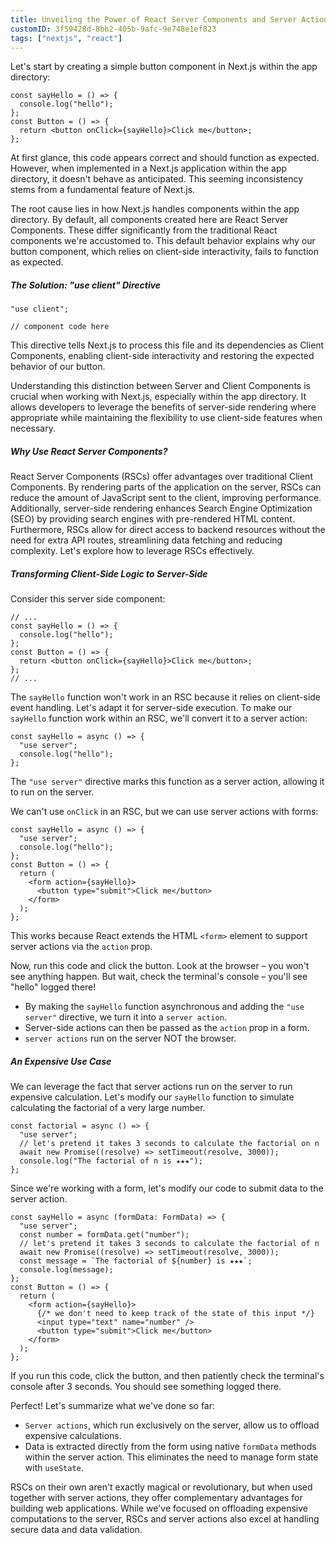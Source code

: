 ```yaml
---
title: Unveiling the Power of React Server Components and Server Actions
customID: 3f59428d-8bb2-405b-9afc-9e748e1ef823
tags: ["nextjs", "react"]
---
```


Let's start by creating a simple button component in Next.js within the app directory:

```tsx
const sayHello = () => {
  console.log("hello");
};
const Button = () => {
  return <button onClick={sayHello}>Click me</button>;
};
```

At first glance, this code appears correct and should function as expected. However, when implemented in a Next.js application within the app directory, it doesn't behave as anticipated. This seeming inconsistency stems from a fundamental feature of Next.js.

The root cause lies in how Next.js handles components within the app directory. By default, all components created here are React Server Components. These differ significantly from the traditional React components we're accustomed to. This default behavior explains why our button component, which relies on client-side interactivity, fails to function as expected.

##### The Solution: "use client" Directive

```tsx
"use client";

// component code here
```

This directive tells Next.js to process this file and its dependencies as Client Components, enabling client-side interactivity and restoring the expected behavior of our button.

Understanding this distinction between Server and Client Components is crucial when working with Next.js, especially within the app directory. It allows developers to leverage the benefits of server-side rendering where appropriate while maintaining the flexibility to use client-side features when necessary.

##### Why Use React Server Components?

React Server Components (RSCs) offer advantages over traditional Client Components. By rendering parts of the application on the server, RSCs can reduce the amount of JavaScript sent to the client, improving performance. Additionally, server-side rendering enhances Search Engine Optimization (SEO) by providing search engines with pre-rendered HTML content. Furthermore, RSCs allow for direct access to backend resources without the need for extra API routes, streamlining data fetching and reducing complexity. Let's explore how to leverage RSCs effectively.

##### Transforming Client-Side Logic to Server-Side

Consider this server side component:

```tsx
// ...
const sayHello = () => {
  console.log("hello");
};
const Button = () => {
  return <button onClick={sayHello}>Click me</button>;
};
// ...
```

The `sayHello` function won't work in an RSC because it relies on client-side event handling. Let's adapt it for server-side execution. To make our `sayHello` function work within an RSC, we'll convert it to a server action:

```tsx
const sayHello = async () => {
  "use server";
  console.log("hello");
};
```

The `"use server"` directive marks this function as a server action, allowing it to run on the server.

We can't use `onClick` in an RSC, but we can use server actions with forms:

```tsx
const sayHello = async () => {
  "use server";
  console.log("hello");
};
const Button = () => {
  return (
    <form action={sayHello}>
      <button type="submit">Click me</button>
    </form>
  );
};
```

This works because React extends the HTML `<form>` element to support server actions via the `action` prop.

Now, run this code and click the button. Look at the browser – you won't see anything happen. But wait, check the terminal's console – you'll see "hello" logged there!

- By making the `sayHello` function asynchronous and adding the `"use server"` directive, we turn it into a `server action`.
- Server-side actions can then be passed as the `action` prop in a form.
- `server actions` run on the server NOT the browser.

##### An Expensive Use Case

We can leverage the fact that server actions run on the server to run expensive calculation. Let's modify our `sayHello` function to simulate calculating the factorial of a very large number.

```tsx
const factorial = async () => {
  "use server";
  // let's pretend it takes 3 seconds to calculate the factorial on n
  await new Promise((resolve) => setTimeout(resolve, 3000));
  console.log("The factorial of n is ★★★");
};
```

Since we're working with a form, let's modify our code to submit data to the server action.

```tsx
const sayHello = async (formData: FormData) => {
  "use server";
  const number = formData.get("number");
  // let's pretend it takes 3 seconds to calculate the factorial of n
  await new Promise((resolve) => setTimeout(resolve, 3000));
  const message = `The factorial of ${number} is ★★★`;
  console.log(message);
};
const Button = () => {
  return (
    <form action={sayHello}>
      {/* we don't need to keep track of the state of this input */}
      <input type="text" name="number" />
      <button type="submit">Click me</button>
    </form>
  );
};
```

If you run this code, click the button, and then patiently check the terminal's console after 3 seconds. You should see something logged there.

Perfect! Let's summarize what we've done so far:

- `Server actions`, which run exclusively on the server, allow us to offload expensive calculations.
- Data is extracted directly from the form using native `formData` methods within the server action. This eliminates the need to manage form state with `useState`.

RSCs on their own aren't exactly magical or revolutionary, but when used together with server actions, they offer complementary advantages for building web applications. While we've focused on offloading expensive computations to the server, RSCs and server actions also excel at handling secure data and data validation.

